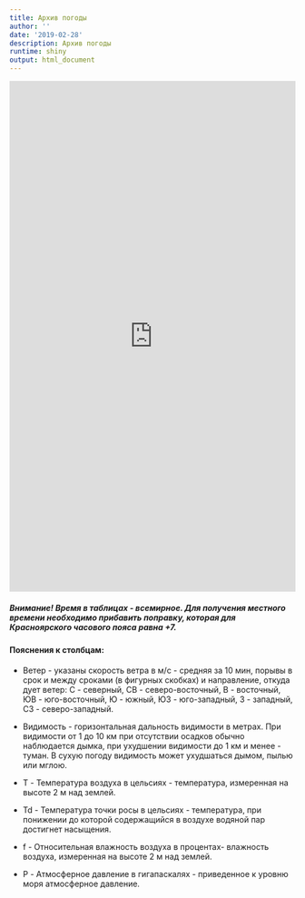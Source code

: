 ---
title: Архив погоды
author: ''
date: '2019-02-28'
description: Архив погоды
runtime: shiny
output: html_document
---


<iframe height="900px" width="100%" frameborder="no" src="https://francuzribery.shinyapps.io/meteoTable/"> </iframe>

##### Внимание! Время в таблицах - всемирное. Для получения местного времени необходимо прибавить поправку, которая для Красноярского часового пояса равна +7.

#### Пояснения к столбцам:
* Ветер - указаны скорость ветра в м/с - средняя за 10 мин, порывы в срок и между сроками (в фигурных скобках) и направление, откуда дует ветер: С - северный,
СВ - северо-восточный, В - восточный, ЮВ - юго-восточный, Ю - южный, ЮЗ - юго-западный, З - западный, СЗ - северо-западный.
* Видимость - горизонтальная дальность видимости в метрах. При видимости от 1 до 10 км при отсутствии осадков обычно наблюдается дымка, при ухудшении видимости до 1 км и менее - туман. В сухую погоду видимость может ухудшаться дымом, пылью или мглою.
* T - Температура воздуха в цельсиях - температура, измеренная на высоте 2 м над землей.
* Td - Температура точки росы в цельсиях - температура, при понижении до которой содержащийся в воздухе водяной пар достигнет насыщения.
* f - Относительная влажность воздуха в процентах- влажноcть воздуха, измеренная на высоте 2 м над землей.

* P - Атмосферное давление в гигапаскалях - приведенное к уровню моря атмосферное давление.
